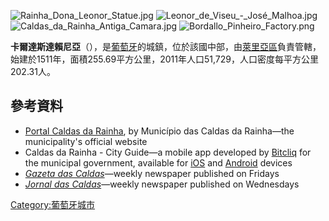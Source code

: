 [[Image:Rainha_Dona_Leonor_Statue.jpg|right]]
[[Image:Leonor_de_Viseu_-_José_Malhoa.jpg|thumb]]
[[Image:Caldas_da_Rainha_Antiga_Camara.jpg|thumb]]
[[Image:Bordallo_Pinheiro_Factory.png|thumb]]

{{Coord|39|24|26|N|9|8|9|W|display=title}}

'''卡爾達斯達賴尼亞'''（{{lang-pt|Caldas da Rainha}}），是[[葡萄牙|葡萄牙]]的城鎮，位於該國中部，由[[萊里亞區|萊里亞區]]負責管轄，始建於1511年，面積255.69平方公里，2011年人口51,729，人口密度每平方公里202.31人。

==參考資料==
* [http://www.cm-caldas-rainha.pt/ Portal Caldas da Rainha]{{Wayback|url=http://www.cm-caldas-rainha.pt/ |date=20180515183912 }}, by Município das Caldas da Rainha—the municipality's official website {{Pt icon}}
* Caldas da Rainha - City Guide—a mobile app developed by [http://www.bitcliq.com Bitcliq]{{Wayback|url=http://www.bitcliq.com/ |date=20200723104553 }} for the municipal government, available for [http://itunes.apple.com/us/app/caldas-da-rainha-city-guide/id881695920?mt=8 iOS]{{Wayback|url=http://itunes.apple.com/us/app/caldas-da-rainha-city-guide/id881695920?mt=8 |date=20151018035736 }} and [https://play.google.com/store/apps/details?id=com.bitcliq.cityguide.cr Android]{{Wayback|url=https://play.google.com/store/apps/details?id=com.bitcliq.cityguide.cr |date=20150602200914 }} devices
* ''[http://www.gazetacaldas.com/ Gazeta das Caldas]{{Wayback|url=http://www.gazetacaldas.com/ |date=20150710033807 }}''—weekly newspaper published on Fridays {{Pt icon}}
* ''[http://www.jornaldascaldas.com/ Jornal das Caldas]{{Wayback|url=http://www.jornaldascaldas.com/ |date=20150628231529 }}''—weekly newspaper published on Wednesdays {{Pt icon}}

{{Authority control}}
{{Portugal-geo-stub}}
[[Category:葡萄牙城市|Category:葡萄牙城市]]